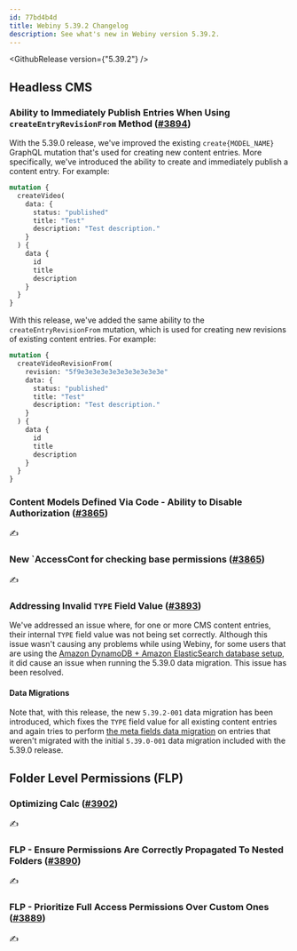 ```yaml
---
id: 77bd4b4d
title: Webiny 5.39.2 Changelog
description: See what's new in Webiny version 5.39.2.
---
```


<GithubRelease version={"5.39.2"} />

## Headless CMS

### Ability to Immediately Publish Entries When Using `createEntryRevisionFrom` Method ([#3894](https://github.com/webiny/webiny-js/pull/3894))

With the 5.39.0 release, we've improved the existing `create{MODEL_NAME}` GraphQL mutation that's used for creating new content entries. More specifically, we've introduced the ability to create and immediately publish a content entry. For example:

```graphql
mutation {
  createVideo(
    data: {
      status: "published"
      title: "Test"
      description: "Test description."
    }
  ) {
    data {
      id
      title
      description
    }
  }
}
```

With this release, we've added the same ability to the `createEntryRevisionFrom` mutation, which is used for creating new revisions of existing content entries. For example:

```graphql
mutation {
  createVideoRevisionFrom(
    revision: "5f9e3e3e3e3e3e3e3e3e3e3e"
    data: {
      status: "published"
      title: "Test"
      description: "Test description."
    }
  ) {
    data {
      id
      title
      description
    }
  }
}
```

### Content Models Defined Via Code - Ability to Disable Authorization ([#3865](https://github.com/webiny/webiny-js/pull/3865))

✍️

### New `AccessCont for checking base permissions ([#3865](https://github.com/webiny/webiny-js/pull/3865))

✍️

### Addressing Invalid `TYPE` Field Value ([#3893](https://github.com/webiny/webiny-js/pull/3893))

We've addressed an issue where, for one or more CMS content entries, their internal `TYPE` field value was not being set correctly. Although this issue wasn't causing any problems while using Webiny, for some users that are using the [Amazon DynamoDB + Amazon ElasticSearch database setup](/docs/5.38.x/architecture/introduction#different-database-setups), it did cause an issue when running the 5.39.0 data migration. This issue has been resolved. 

#### Data Migrations

Note that, with this release, the new `5.39.2-001` data migration has been introduced, which fixes the `TYPE` field value for all existing content entries and again tries to perform [the meta fields data migration](/docs/release-notes/5.39.0/date-time-and-identity-meta-fields#data-migration) on entries that weren't migrated with the initial `5.39.0-001` data migration included with the 5.39.0 release.

## Folder Level Permissions (FLP)

### Optimizing Calc ([#3902](https://github.com/webiny/webiny-js/pull/3902))

✍️

### FLP - Ensure Permissions Are Correctly Propagated To Nested Folders ([#3890](https://github.com/webiny/webiny-js/pull/3890))

✍️

### FLP - Prioritize Full Access Permissions Over Custom Ones ([#3889](https://github.com/webiny/webiny-js/pull/3889))

✍️








